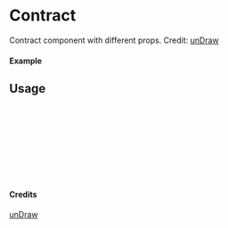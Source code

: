 
<Meta of={Contract} title="unDraw/Contract" />

# Contract

Contract component with different props.
Credit: [unDraw](https://undraw.co/illustrations)

#### Example

<Canvas of={Contract.Primary} />

## Usage

```ts
import { Contract } from "yadl-ui";

const Example = () => {
  return (
      <Contract />
  );
};

export default Example;
```

#### Credits
[unDraw](https://undraw.co/illustrations)
